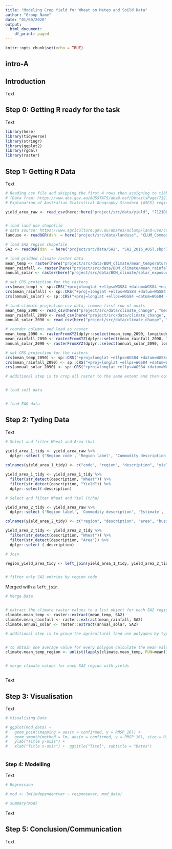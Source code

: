 ```yaml
---
title: "Modeling Crop Yield for Wheat on Meteo and Soild Data"
author: "Group Name"
date: "01/09/2020"
output:
  html_document:
    df_print: paged
---
```


```r
knitr::opts_chunk$set(echo = TRUE)
```

## intro-A
## Introduction

Text\


## Step 0: Getting R ready for the task 

Text\

```r

library(here)
library(tidyverse) 
library(stringr)
library(ggplot2)
library(rgdal)
library(raster)

```


## Step 1: Getting R Data

Text\

```r

# Reading csv file and skipping the first 4 rows then assigning to tibble (yield_area_raw)
# (Data from: https://www.abs.gov.au/AUSSTATS/abs@.nsf/DetailsPage/7121.02015-16?OpenDocument) - link doesn't work
# Explanation of Australian Statistical Geography Standard (ASGS) regions https://www.abs.gov.au/websitedbs/d3310114.nsf/home/australian+statistical+geography+standard+(asgs)

yield_area_raw <- read_csv(here::here("project/src/data/yield", "7121DO004_201516.csv"), skip = 4)


# load land use shapefile
# data source: https://www.agriculture.gov.au/abares/aclump/land-use/catchment-scale-land-use-of-australia-commodities-update-december-2018
landuse <- readOGR(dsn  = here("project/src/data/landuse", "CLUM_Commodities_2018_v2.shp"), layer = "CLUM_Commodities_2018_v2")

# load SA2 region shapefile
SA2 <- readOGR(dsn  = here("project/src/data/SA2", "SA2_2016_AUST.shp"), layer = "SA2_2016_AUST")

# load gridded climate raster data
mean_temp <- raster(here("project/src/data/BOM_climate/mean_temperature", "meanann.txt"))
mean_rainfall <- raster(here("project/src/data/BOM_climate/mean_rainfall", "rnozan.txt"))
annual_solar <- raster(here("project/src/data/BOM_climate/solar_exposure", "solaran.txt"))

# set CRS projection for the rasters
crs(mean_temp) <- sp::CRS("+proj=longlat +ellps=WGS84 +datum=WGS84 +no_defs")
crs(mean_rainfall) <- sp::CRS("+proj=longlat +ellps=WGS84 +datum=WGS84 +no_defs")
crs(annual_solar) <- sp::CRS("+proj=longlat +ellps=WGS84 +datum=WGS84 +no_defs")

# load climate projection csv data, remove first row of units
mean_temp_2090 <- read_csv(here("project/src/data/climate_change", "mean_temp_annual_2090.csv"))[-1,]
mean_rainfall_2090 <- read_csv(here("project/src/data/climate_change", "rainfall_annual_2090.csv"))[-1,]
annual_solar_2090 <- read_csv(here("project/src/data/climate_change", "solar_radiation_annual_2090.csv"))[-1,]

# reorder columns and load as raster
mean_temp_2090 <- rasterFromXYZ(dplyr::select(mean_temp_2090, longitude, latitude, tas_annual))
mean_rainfall_2090 <- rasterFromXYZ(dplyr::select(mean_rainfall_2090, longitude, latitude, pr_annual))
annual_solar_2090 <- rasterFromXYZ(dplyr::select(annual_solar_2090, longitude, latitude, rsds_annual))

# set CRS projection for the rasters
crs(mean_temp_2090) <- sp::CRS("+proj=longlat +ellps=WGS84 +datum=WGS84 +no_defs")
crs(mean_rainfall_2090) <- sp::CRS("+proj=longlat +ellps=WGS84 +datum=WGS84 +no_defs")
crs(annual_solar_2090) <- sp::CRS("+proj=longlat +ellps=WGS84 +datum=WGS84 +no_defs")

# additional step is to crop all raster to the same extent and then combine into a single multi-band raster with raster::stack


# load soil data


# load FAO data


```


## Step 2: Tyding Data

Text \

```r

# Select and filter Wheat and Area (ha)

yield_area_1_tidy <- yield_area_raw %>% 
  dplyr::select ('Region code', 'Region label', 'Commodity description', 'Estimate')
  
colnames(yield_area_1_tidy) <- c("code", "region", "description", "yield")

yield_area_1_tidy <- yield_area_1_tidy %>%  
  filter(str_detect(description, "Wheat")) %>% 
  filter(str_detect(description, "Yield")) %>% 
  dplyr::select(-description)

# Select and filter Wheat and Yiel (t/ha) 

yield_area_2_tidy <- yield_area_raw %>% 
  dplyr::select ('Region label', 'Commodity description', 'Estimate', 'Number of agricultural businesses')

colnames(yield_area_2_tidy) <- c("region", "description", "area", "businesses")

yield_area_2_tidy <- yield_area_2_tidy %>%  
  filter(str_detect(description, "Wheat")) %>% 
  filter(str_detect(description, "Area")) %>% 
  dplyr::select (-description)

# Join   

region_yield_area_tidy <- left_join(yield_area_1_tidy, yield_area_2_tidy)


# filter only SA2 entries by region code


```


Merged with a `left_join`. \


```r

# Merge Data 


# extract the climate raster values to a list object for each SA2 region
climate.mean_temp <- raster::extract(mean_temp, SA2)
climate.mean_rainfall <- raster::extract(mean_rainfall, SA2)
climate.annual_solar <- raster::extract(annual_solar, SA2)

# additional step is to group the agricultural land use polygons by type and land use, then extract climate data in only these areas 


# to obtain one average value for every polygon calculate the mean values with lapply
climate.mean_temp_region <- unlist(lapply(climate.mean_temp, FUN=mean))


# merge climate values for each SA2 region with yields 



```

Text \


## Step 3: Visualisation 

Text \


```r

# Visualising Data

# ggplot(mod_data) +
#   geom_point(mapping = aes(x = confirmed, y = PMSP_16)) +
#   geom_smooth(method = lm, aes(x = confirmed, y = PMSP_16), size = 0.5, se = FALSE) +
#   ylab("Title y-axis") +
#   xlab("Title x-axis") +  ggtitle("Titel", subtitle = "Dates")
    
```            



### Step 4: Modelling

Text \
   
```r

# Regression

# mod <- lm(independentvar ~ responsevar, mod_data)

# summary(mod)


```


Text \


## Step 5: Conclusion/Communication 

Text. 


